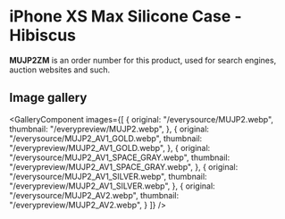 
# iPhone XS Max Silicone Case - Hibiscus

<Callout type='info' emoji='👉🏻'>**MUJP2ZM** is an order number for this product, used for search engines, auction websites and such.</Callout>

## Image gallery

<GalleryComponent
    images={[
      {
        original: "/everysource/MUJP2.webp",
        thumbnail: "/everypreview/MUJP2.webp",
      },
      {
        original: "/everysource/MUJP2_AV1_GOLD.webp",
        thumbnail: "/everypreview/MUJP2_AV1_GOLD.webp",
      },
      {
        original: "/everysource/MUJP2_AV1_SPACE_GRAY.webp",
        thumbnail: "/everypreview/MUJP2_AV1_SPACE_GRAY.webp",
      },
      {
        original: "/everysource/MUJP2_AV1_SILVER.webp",
        thumbnail: "/everypreview/MUJP2_AV1_SILVER.webp",
      },
      {
        original: "/everysource/MUJP2_AV2.webp",
        thumbnail: "/everypreview/MUJP2_AV2.webp",
      }
    ]}
  />
